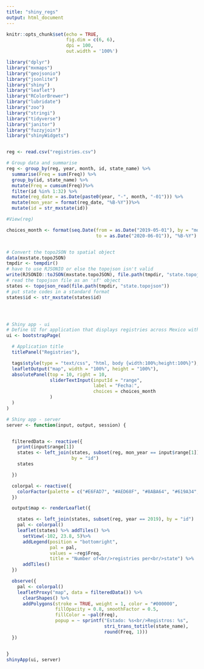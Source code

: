 ```yaml
---
title: "shiny_regs"
output: html_document
---
```


```r
knitr::opts_chunk$set(echo = TRUE, 
                      fig.dim = c(6, 6), 
                      dpi = 100, 
                      out.width = '100%')
```

```r
library("dplyr")
library("mxmaps")
library("geojsonio")
library("jsonlite")
library("shiny")
library("leaflet")
library("RColorBrewer")
library("lubridate")
library("zoo")
library("stringi")
library("tidyverse")
library("janitor")
library("fuzzyjoin")
library("shinyWidgets")


reg <- read.csv("registries.csv")

# Group data and summarise
reg <- group_by(reg, year, month, id, state_name) %>%
  summarise(Freq = sum(Freq)) %>%
  group_by(id, state_name) %>%
  mutate(Freq = cumsum(Freq))%>%
  filter(id %in% 1:32) %>%
  mutate(reg_date = as.Date(paste0(year, "-", month, "-01"))) %>%
  mutate(mon_year = format(reg_date, "%B-%Y"))%>%
  mutate(id = str_mxstate(id))

#View(reg)

choices_month <- format(seq.Date(from = as.Date("2019-05-01"), by = "month", 
                                 to = as.Date("2020-06-01")), "%B-%Y")


# Convert the topoJSON to spatial object
data(mxstate.topoJSON)
tmpdir <- tempdir()
# have to use RJSONIO or else the topojson isn't valid
write(RJSONIO::toJSON(mxstate.topoJSON), file.path(tmpdir, "state.topojson"))
# read the topojson file as an 'sf' object
states <- topojson_read(file.path(tmpdir, "state.topojson"))
# put state codes in a standard format
states$id <- str_mxstate(states$id)




# Shiny app - ui 
# Define UI for application that displays registries across Mexico within a time range
ui <- bootstrapPage(

  # Application title
  titlePanel("Registries"),

  tags$style(type = "text/css", "html, body {width:100%;height:100%}"),
  leafletOutput("map", width = "100%", height = "100%"),
  absolutePanel(top = 10, right = 10,
                sliderTextInput(inputId = "range", 
                                label = "Fecha:", 
                                choices = choices_month
                )
  )
)

# Shiny app - server
server <- function(input, output, session) {


  filteredData <- reactive({
    print(input$range[1])
    states <- left_join(states, subset(reg, mon_year == input$range[1]), 
                        by = "id")
    states

  })

  colorpal <- reactive({
    colorFactor(palette = c("#E6FAD7", "#AED68F", "#8ABA64", "#619A34", "#406C1F", "#203E09"), reg$Freq)
  })

  output$map <- renderLeaflet({

    states <- left_join(states, subset(reg, year == 2019), by = "id")
    pal <- colorpal()
    leaflet(states) %>% addTiles() %>%
      setView(-102, 23.8, 5)%>% 
      addLegend(position = "bottomright",
                pal = pal, 
                values = ~reg$Freq, 
                title = "Number of<br/>registries per<br/>state") %>% 
      addTiles()
  })

  observe({
    pal <- colorpal()
    leafletProxy("map", data = filteredData()) %>%
      clearShapes() %>%
      addPolygons(stroke = TRUE, weight = 1, color = "#000000",
                  fillOpacity = 0.8, smoothFactor = 0.5,
                  fillColor = ~pal(Freq), 
                  popup = ~ sprintf("Estado: %s<br/>Registros: %s",
                                    stri_trans_totitle(state_name), 
                                    round(Freq, 1)))
  })


}
shinyApp(ui, server)
```

